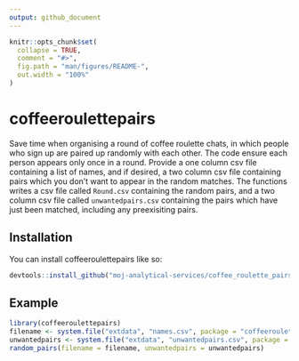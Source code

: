 ```yaml
---
output: github_document
---
```


<!-- README.md is generated from README.Rmd. Please edit that file -->

```r
knitr::opts_chunk$set(
  collapse = TRUE,
  comment = "#>",
  fig.path = "man/figures/README-",
  out.width = "100%"
)
```

# coffeeroulettepairs

<!-- badges: start -->
<!-- badges: end -->

Save time when organising a round of coffee roulette chats, in which people who sign up are paired up randomly with each other. The code ensure each person appears only once in a round. Provide a one column csv file containing a list of names, and if desired, a two column csv file containing pairs which you don't want to appear in the random matches. The functions writes a csv file called `Round.csv` containing the random pairs, and a two column csv file called `unwantedpairs.csv` containing the pairs which have just been matched, including any preexisiting pairs.

## Installation

You can install coffeeroulettepairs like so:

``` r
devtools::install_github("moj-analytical-services/coffee_roulette_pairs")
```

## Example


```r
library(coffeeroulettepairs)
filename <- system.file("extdata", "names.csv", package = "coffeeroulettepairs")
unwantedpairs <- system.file("extdata", "unwantedpairs.csv", package = "coffeeroulettepairs")
random_pairs(filename = filename, unwantedpairs = unwantedpairs)
```


